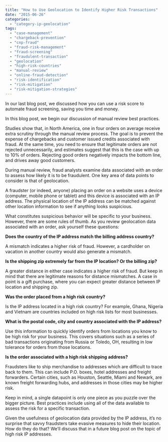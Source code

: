 ```yaml
---
title: "How to Use Geolocation to Identify Higher Risk Transactions"
date: "2015-06-26"
categories: 
  - "category-ip-geolocation"
tags: 
  - "case-management"
  - "chargeback-prevention"
  - "cnp-fraud"
  - "fraud-risk-management"
  - "fraud-screening"
  - "fraudulent-transaction"
  - "geolocation"
  - "high-risk-countries"
  - "manual-review"
  - "online-fraud-detection"
  - "risk-identification"
  - "risk-mitigation"
  - "risk-mitigation-strategies"
---
```


In our last blog post, we discussed how you can use a risk score to automate fraud screening, saving you time and money.

In this blog post, we begin our discussion of manual review best practices.

Studies show that, in North America, one in four orders on average receive extra scrutiny through the manual review process. The goal is to prevent the expense of chargebacks and customer issued credits associated with fraud. At the same time, you need to ensure that legitimate orders are not rejected unnecessarily, and estimates suggest that this is the case with up to 10% of orders. Rejecting good orders negatively impacts the bottom line, and drives away good customers.

During manual review, fraud analysts examine data associated with an order to assess how likely it is to be fraudulent. One key area of data points to consider is that of geolocation.

A fraudster (or indeed, anyone) placing an order on a website uses a device (computer, mobile phone or tablet) and this device is associated with an IP address. The physical location of the IP address can be matched against other location information to see if anything looks suspicious.

What constitutes suspicious behavior will be specific to your business. However, there are some rules of thumb. As you review geolocation data associated with an order, ask yourself these questions:

**Does the country of the IP address match the billing address country?**

A mismatch indicates a higher risk of fraud. However, a cardholder on vacation in another country would also generate a mismatch.

**Is the shipping zip extremely far from the IP location? Or the billing zip?**

A greater distance in either case indicates a higher risk of fraud. But keep in mind that there are legitimate reasons for distance mismatches. A case in point is a gift purchase, where you can expect greater distance between IP location and shipping zip.

**Was the order placed from a high risk country?**

Is the IP address located in a high risk country? For example, Ghana, Nigeria and Vietnam are countries included on high risk lists for most businesses.

**What is the postal code, city and country associated with the IP address?**

Use this information to quickly identify orders from locations you know to be high risk for your business. This covers situations such as a series of bad transactions originating from Russia or Toledo, OH, resulting in low tolerance for orders from those locations.

**Is the order associated with a high risk shipping address?**

Fraudsters like to ship merchandise to addresses which are difficult to trace back to them. This can include P.O. boxes, hotel addresses and freight forwarders. Certain cities, such as Houston, Seattle, Miami and Newark, are known freight forwarding hubs, and addresses in those cities may be higher risk.

Keep in mind, a single datapoint is only one piece as you puzzle over the bigger picture. Best practices include using all of the data available to assess the risk for a specific transaction.

Given the usefulness of geolocation data provided by the IP address, it’s no surprise that savvy fraudsters take evasive measures to hide their location. How do they do that? We’ll discuss that in a future blog post on the topic of high risk IP addresses.
